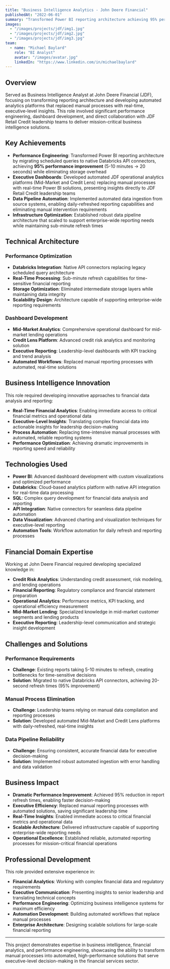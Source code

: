 ```yaml
---
title: "Business Intelligence Analytics - John Deere Financial"
publishedAt: "2022-06-01"
summary: "Transformed Power BI reporting architecture achieving 95% performance improvement while developing automated analytics platforms for JDF leadership, replacing manual processes with real-time solutions."
images:
  - "/images/projects/jdf/img1.jpg"
  - "/images/projects/jdf/img2.jpg"
  - "/images/projects/jdf/img3.jpg"
team:
  - name: "Michael Baylard"
    role: "BI Analyst"
    avatar: "/images/avatar.jpg"
    linkedIn: "https://www.linkedin.com/in/michaelbaylard"
---
```


## Overview

Served as Business Intelligence Analyst at John Deere Financial (JDF), focusing on transforming reporting architecture and developing automated analytics platforms that replaced manual processes with real-time, executive-level insights. This role involved significant performance engineering, dashboard development, and direct collaboration with JDF Retail Credit leadership teams to deliver mission-critical business intelligence solutions.

## Key Achievements

- **Performance Engineering**: Transformed Power BI reporting architecture by migrating scheduled queries to native Databricks API connectors, achieving **95% performance improvement** (5-10 minutes → 20 seconds) while eliminating storage overhead
- **Executive Dashboards**: Developed automated JDF operational analytics platforms (Mid-Market and Credit Lens) replacing manual processes with real-time Power BI solutions, presenting insights directly to JDF Retail Credit leadership teams
- **Data Pipeline Automation**: Implemented automated data ingestion from source systems, enabling daily-refreshed reporting capabilities and eliminating manual intervention requirements
- **Infrastructure Optimization**: Established robust data pipeline architecture that scaled to support enterprise-wide reporting needs while maintaining sub-minute refresh times

## Technical Architecture

### Performance Optimization
- **Databricks Integration**: Native API connectors replacing legacy scheduled query architecture
- **Real-Time Processing**: Sub-minute refresh capabilities for time-sensitive financial reporting
- **Storage Optimization**: Eliminated intermediate storage layers while maintaining data integrity
- **Scalability Design**: Architecture capable of supporting enterprise-wide reporting requirements

### Dashboard Development
- **Mid-Market Analytics**: Comprehensive operational dashboard for mid-market lending operations
- **Credit Lens Platform**: Advanced credit risk analytics and monitoring solution
- **Executive Reporting**: Leadership-level dashboards with KPI tracking and trend analysis
- **Automated Workflows**: Replaced manual reporting processes with automated, real-time solutions

## Business Intelligence Innovation

This role required developing innovative approaches to financial data analysis and reporting:

- **Real-Time Financial Analytics**: Enabling immediate access to critical financial metrics and operational data
- **Executive-Level Insights**: Translating complex financial data into actionable insights for leadership decision-making
- **Process Automation**: Replacing time-intensive manual processes with automated, reliable reporting systems
- **Performance Optimization**: Achieving dramatic improvements in reporting speed and reliability

## Technologies Used

- **Power BI**: Advanced dashboard development with custom visualizations and optimized performance
- **Databricks**: Cloud-based analytics platform with native API integration for real-time data processing
- **SQL**: Complex query development for financial data analysis and reporting
- **API Integration**: Native connectors for seamless data pipeline automation
- **Data Visualization**: Advanced charting and visualization techniques for executive-level reporting
- **Automation Tools**: Workflow automation for daily refresh and reporting processes

## Financial Domain Expertise

Working at John Deere Financial required developing specialized knowledge in:

- **Credit Risk Analytics**: Understanding credit assessment, risk modeling, and lending operations
- **Financial Reporting**: Regulatory compliance and financial statement preparation
- **Operational Analytics**: Performance metrics, KPI tracking, and operational efficiency measurement
- **Mid-Market Lending**: Specialized knowledge in mid-market customer segments and lending products
- **Executive Reporting**: Leadership-level communication and strategic insight development

## Challenges and Solutions

### Performance Requirements
- **Challenge**: Existing reports taking 5-10 minutes to refresh, creating bottlenecks for time-sensitive decisions
- **Solution**: Migrated to native Databricks API connectors, achieving 20-second refresh times (95% improvement)

### Manual Process Elimination
- **Challenge**: Leadership teams relying on manual data compilation and reporting processes
- **Solution**: Developed automated Mid-Market and Credit Lens platforms with daily-refreshed, real-time insights

### Data Pipeline Reliability
- **Challenge**: Ensuring consistent, accurate financial data for executive decision-making
- **Solution**: Implemented robust automated ingestion with error handling and data validation

## Business Impact

- **Dramatic Performance Improvement**: Achieved 95% reduction in report refresh times, enabling faster decision-making
- **Executive Efficiency**: Replaced manual reporting processes with automated solutions, saving significant leadership time
- **Real-Time Insights**: Enabled immediate access to critical financial metrics and operational data
- **Scalable Architecture**: Delivered infrastructure capable of supporting enterprise-wide reporting needs
- **Operational Excellence**: Established reliable, automated reporting processes for mission-critical financial operations

## Professional Development

This role provided extensive experience in:

- **Financial Analytics**: Working with complex financial data and regulatory requirements
- **Executive Communication**: Presenting insights to senior leadership and translating technical concepts
- **Performance Engineering**: Optimizing business intelligence systems for maximum efficiency
- **Automation Development**: Building automated workflows that replace manual processes
- **Enterprise Architecture**: Designing scalable solutions for large-scale financial reporting

---

This project demonstrates expertise in business intelligence, financial analytics, and performance engineering, showcasing the ability to transform manual processes into automated, high-performance solutions that serve executive-level decision-making in the financial services sector. 